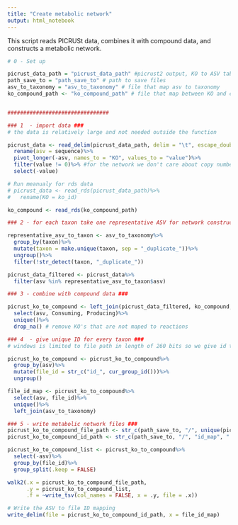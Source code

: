```yaml
---
title: "Create metabolic network"
output: html_notebook
---
```


This script reads PICRUSt data, combines it with compound data, and constructs a metabolic network.


```r

# 0 - Set up

picrust_data_path = "picrust_data_path" #picrust2 output, KO to ASV table
path_save_to = "path_save_to" # path to save files
asv_to_taxonomy = "asv_to_taxonomy" # file that map asv to taxonomy 
ko_compound_path <- "ko_compound_path" # file that map between KO and compounds - could be created using map_ko_to_compound.R


################################

### 1  - import data ###
# the data is relatively large and not needed outside the function

picrust_data <- read_delim(picrust_data_path, delim = "\t", escape_double = FALSE,trim_ws = TRUE)%>%
  rename(asv = sequence)%>%
  pivot_longer(-asv, names_to = "KO", values_to = "value")%>%
  filter(value != 0)%>% #for the network we don't care about copy number
  select(-value) 

# Run meanualy for rds data
# picrust_data <- read_rds(picrust_data_path)%>%
#   rename(KO = ko_id)

ko_compound <- read_rds(ko_compound_path)

### 2 - for each taxon take one representative ASV for network construction ###

representative_asv_to_taxon <- asv_to_taxonomy%>%
  group_by(taxon)%>%
  mutate(taxon = make.unique(taxon, sep = "_duplicate_"))%>%
  ungroup()%>%
  filter(!str_detect(taxon, "_duplicate_"))

picrust_data_filtered <- picrust_data%>%
  filter(asv %in% representative_asv_to_taxon$asv)

### 3 - combine with compound data ###

picrust_ko_to_compound <- left_join(picrust_data_filtered, ko_compound, by = "KO")%>%
  select(asv, Consuming, Producing)%>%
  unique()%>%
  drop_na() # remove KO's that are not maped to reactions

### 4  - give unique ID for every taxon ###
# windows is limited to file path in length of 260 bits so we give id to every taxon/asv  

picrust_ko_to_compound <- picrust_ko_to_compound%>%
  group_by(asv)%>%
  mutate(file_id = str_c("id_", cur_group_id()))%>%
  ungroup()

file_id_map <- picrust_ko_to_compound%>%
  select(asv, file_id)%>%
  unique()%>%
  left_join(asv_to_taxonomy)

### 5 - write metabolic network files ###  
picrust_ko_to_compound_file_path <- str_c(path_save_to, "/", unique(picrust_ko_to_compound$file_id), ".tab")
picrust_ko_to_compound_id_path <- str_c(path_save_to, "/", "id_map", ".txt")

picrust_ko_to_compound_list <- picrust_ko_to_compound%>%
  select(-asv)%>%
  group_by(file_id)%>%
  group_split(.keep = FALSE)

walk2(.x = picrust_ko_to_compound_file_path, 
      .y = picrust_ko_to_compound_list, 
      .f = ~write_tsv(col_names = FALSE, x = .y, file = .x))

# Write the ASV to file ID mapping
write_delim(file = picrust_ko_to_compound_id_path, x = file_id_map)

```

